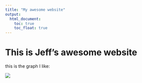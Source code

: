 ```yaml
---
title: "My awesome website"
output: 
  html_document:
    toc: true
    toc_float: true
---
```


# This is Jeff's awesome website

this is the graph I like:

![](images/cat.jpg)